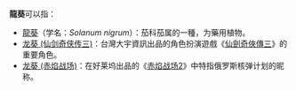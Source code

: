 '''龍葵'''可以指：
*[[龍葵|龍葵]]（学名：''Solanum nigrum''）：茄科茄属的一種，为藥用植物。
*[[龙葵_(仙剑奇侠传三)|龙葵 (仙剑奇侠传三)]]：台灣大宇資訊出品的角色扮演遊戲《[[仙劍奇俠傳三|仙劍奇俠傳三]]》的重要角色。
*[[龙葵_(赤焰战场)|龙葵 (赤焰战场)]]：在好莱坞出品的《[[赤焰战场2|赤焰战场2]]》中特指俄罗斯核弹计划的昵称。
{{disambig|L|cat=二字消歧義}}